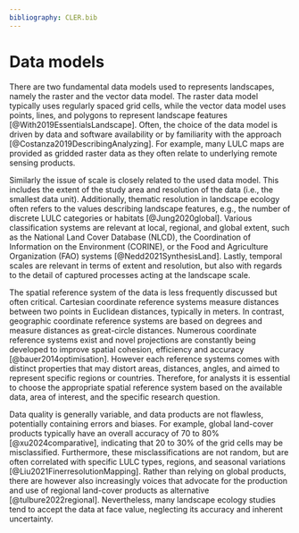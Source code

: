 ```yaml
---
bibliography: CLER.bib
---
```


<!-- Person responsible: Hesselbarth, Nowosad -->

# Data models {#sec-data}

<!-- The choice of the data type, model, and scale are crucial for the analysis's results because every type is a simplified model of the natural world. -->

There are two fundamental data models used to represents landscapes, namely the raster and the vector data model. 
The raster data model typically uses regularly spaced grid cells, while the vector data model uses points, lines, and polygons to represent landscape features [@With2019EssentialsLandscape].
Often, the choice of the data model is driven by data and software availability or by familiarity with the approach [@Costanza2019DescribingAnalyzing].
For example, many LULC maps are provided as gridded raster data as they often relate to underlying remote sensing products.

Similarly the issue of scale is closely related to the used data model. This includes the extent of the study area and resolution of the data (i.e., the smallest data unit).
Additionally, thematic resolution in landscape ecology often refers to the values describing landscape features, e.g., the number of discrete LULC categories or habitats [@Jung2020global].
Various classification systems are relevant at local, regional, and global extent, such as the National Land Cover Database (NLCD), the Coordination of Information on the Environment (CORINE), or the Food and Agriculture Organization (FAO) systems [@Nedd2021SynthesisLand].
Lastly, temporal scales are relevant in terms of extent and resolution, but also with regards to the detail of captured processes acting at the landscape scale.

The spatial reference system of the data is less frequently discussed but often critical. 
Cartesian coordinate reference systems measure distances between two points in Euclidean distances, typically in meters. 
In contrast, geographic coordinate reference systems are based on degrees and measure distances as great-circle distances.
Numerous coordinate reference systems exist and novel projections are constantly being developed to improve spatial cohesion, efficiency and accuracy [@bauer2014optimisation]. However each reference systems comes with distinct properties that may distort areas, distances, angles, and aimed to represent specific regions or countries. 
Therefore, for analysts it is essential to choose the appropriate spatial reference system based on the available data, area of interest, and the specific research question.

Data quality is generally variable, and data products are not flawless, potentially containing errors and biases.
For example, global land-cover products typically have an overall accuracy of 70 to 80% [@xu2024comparative], indicating that 20 to 30% of the grid cells may be misclassified.
Furthermore, these misclassifications are not random, but are often correlated with specific LULC types, regions, and seasonal variations [@Liu2021FinerresolutionMapping]. Rather than relying on global products, there are however also increasingly voices that advocate for the production and use of regional land-cover products as alternative [@tulbure2022regional].
Nevertheless, many landscape ecology studies tend to accept the data at face value, neglecting its accuracy and inherent uncertainty. 
